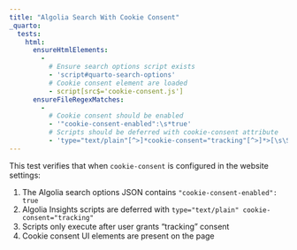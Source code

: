 ```yaml
---
title: "Algolia Search With Cookie Consent"
_quarto:
  tests:
    html:
      ensureHtmlElements:
        - 
          # Ensure search options script exists
          - 'script#quarto-search-options'
          # Cookie consent element are loaded 
          - script[src$='cookie-consent.js']
      ensureFileRegexMatches:
        - 
          # Cookie consent should be enabled
          - '"cookie-consent-enabled":\s*true'
          # Scripts should be deferred with cookie-consent attribute
          - 'type="text/plain"[^>]*cookie-consent="tracking"[^>]*>[\s\S]*search-insights'
---
```


This test verifies that when `cookie-consent` is configured in the website settings:

1. The Algolia search options JSON contains `"cookie-consent-enabled": true`
2. Algolia Insights scripts are deferred with `type="text/plain" cookie-consent="tracking"`
3. Scripts only execute after user grants "tracking" consent
4. Cookie consent UI elements are present on the page